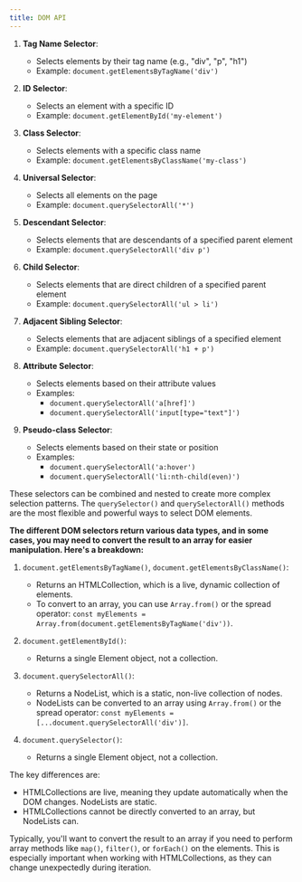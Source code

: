 ```yaml
---
title: DOM API
---
```


1. **Tag Name Selector**:
   - Selects elements by their tag name (e.g., "div", "p", "h1")
   - Example: `document.getElementsByTagName('div')`

2. **ID Selector**:
   - Selects an element with a specific ID
   - Example: `document.getElementById('my-element')`

3. **Class Selector**:
   - Selects elements with a specific class name
   - Example: `document.getElementsByClassName('my-class')`

4. **Universal Selector**:
   - Selects all elements on the page
   - Example: `document.querySelectorAll('*')`

5. **Descendant Selector**:
   - Selects elements that are descendants of a specified parent element
   - Example: `document.querySelectorAll('div p')`

6. **Child Selector**:
   - Selects elements that are direct children of a specified parent element
   - Example: `document.querySelectorAll('ul > li')`

7. **Adjacent Sibling Selector**:
   - Selects elements that are adjacent siblings of a specified element
   - Example: `document.querySelectorAll('h1 + p')`

8. **Attribute Selector**:
   - Selects elements based on their attribute values
   - Examples:
     - `document.querySelectorAll('a[href]')`
     - `document.querySelectorAll('input[type="text"]')`

9. **Pseudo-class Selector**:
   - Selects elements based on their state or position
   - Examples:
     - `document.querySelectorAll('a:hover')`
     - `document.querySelectorAll('li:nth-child(even)')`

These selectors can be combined and nested to create more complex selection patterns. The `querySelector()` and `querySelectorAll()` methods are the most flexible and powerful ways to select DOM elements.

**The different DOM selectors return various data types, and in some cases, you may need to convert the result to an array for easier manipulation. Here's a breakdown:**

1. `document.getElementsByTagName()`, `document.getElementsByClassName()`:
   - Returns an HTMLCollection, which is a live, dynamic collection of elements.
   - To convert to an array, you can use `Array.from()` or the spread operator: 
   `const myElements = Array.from(document.getElementsByTagName('div'))`.

2. `document.getElementById()`:
   - Returns a single Element object, not a collection.

3. `document.querySelectorAll()`:
   - Returns a NodeList, which is a static, non-live collection of nodes.
   - NodeLists can be converted to an array using `Array.from()` or the spread operator: `const myElements = [...document.querySelectorAll('div')]`.

4. `document.querySelector()`:
   - Returns a single Element object, not a collection.

The key differences are:

- HTMLCollections are live, meaning they update automatically when the DOM changes. NodeLists are static.
- HTMLCollections cannot be directly converted to an array, but NodeLists can.

Typically, you'll want to convert the result to an array if you need to perform array methods like `map()`, `filter()`, or `forEach()` on the elements. This is especially important when working with HTMLCollections, as they can change unexpectedly during iteration.